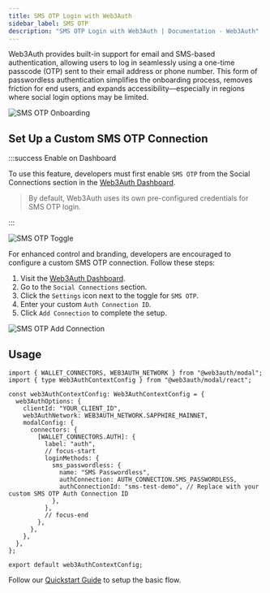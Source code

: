 ```yaml
---
title: SMS OTP Login with Web3Auth
sidebar_label: SMS OTP
description: "SMS OTP Login with Web3Auth | Documentation - Web3Auth"
---
```



Web3Auth provides built-in support for email and SMS-based authentication, allowing users to log in
seamlessly using a one-time passcode (OTP) sent to their email address or phone number. This form of
passwordless authentication simplifies the onboarding process, removes friction for end users, and
expands accessibility—especially in regions where social login options may be limited.

<div style={{ display: "flex", margin: "20px 0", justifyContent: "center" }}>
  <img
    src={SMSOTPOnboarding}
    style={{
      maxWidth: "600px",
      borderRadius: "8px",
      boxShadow: "0 2px 6px rgba(0, 0, 0, 0.1)",
    }}
    alt="SMS OTP Onboarding"
  />
</div>

## Set Up a Custom SMS OTP Connection

:::success Enable on Dashboard

To use this feature, developers must first enable `SMS OTP` from the Social Connections section in
the [Web3Auth Dashboard](https://dashboard.web3auth.io).

> By default, Web3Auth uses its own pre-configured credentials for SMS OTP login.

:::

<div style={{ display: "flex", margin: "20px 0", justifyContent: "center" }}>
  <img
    src={SMSOTPToggle}
    style={{
      maxWidth: "600px",
      borderRadius: "8px",
      boxShadow: "0 2px 6px rgba(0, 0, 0, 0.1)",
    }}
    alt="SMS OTP Toggle"
  />
</div>

For enhanced control and branding, developers are encouraged to configure a custom SMS OTP
connection. Follow these steps:

1. Visit the [Web3Auth Dashboard](https://dashboard.web3auth.io).
2. Go to the `Social Connections` section.
3. Click the `Settings` icon next to the toggle for `SMS OTP`.
4. Enter your custom `Auth Connection ID`.
5. Click `Add Connection` to complete the setup.

<div style={{ display: "flex", margin: "20px 0", justifyContent: "center" }}>
  <img
    src={SMSOTPAddConnection}
    style={{
      maxWidth: "600px",
      borderRadius: "8px",
      boxShadow: "0 2px 6px rgba(0, 0, 0, 0.1)",
    }}
    alt="SMS OTP Add Connection"
  />
</div>

## Usage

```tsx title="web3authContext.tsx"
import { WALLET_CONNECTORS, WEB3AUTH_NETWORK } from "@web3auth/modal";
import { type Web3AuthContextConfig } from "@web3auth/modal/react";

const web3AuthContextConfig: Web3AuthContextConfig = {
  web3AuthOptions: {
    clientId: "YOUR_CLIENT_ID",
    web3AuthNetwork: WEB3AUTH_NETWORK.SAPPHIRE_MAINNET,
    modalConfig: {
      connectors: {
        [WALLET_CONNECTORS.AUTH]: {
          label: "auth",
          // focus-start
          loginMethods: {
            sms_passwordless: {
              name: "SMS Passwordless",
              authConnection: AUTH_CONNECTION.SMS_PASSWORDLESS,
              authConnectionId: "sms-test-demo", // Replace with your custom SMS OTP Auth Connection ID
            },
          },
          // focus-end
        },
      },
    },
  },
};

export default web3AuthContextConfig;
```

Follow our [Quickstart Guide](/quick-start) to setup the basic flow.
